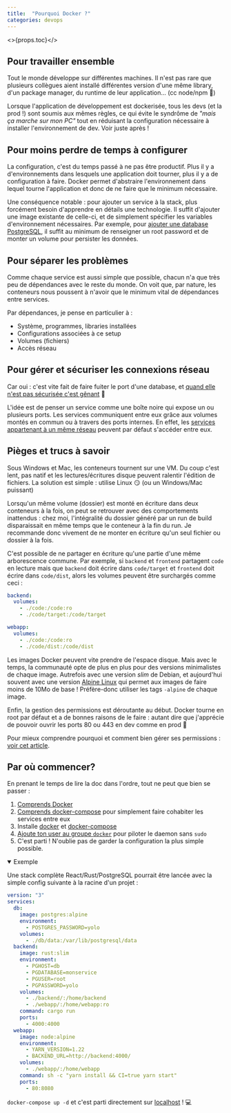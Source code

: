 ```yaml
---
title:  "Pourquoi Docker ?"
categories: devops
---
```


<>{props.toc}</>

## Pour travailler ensemble
Tout le monde développe sur différentes machines. Il n'est pas rare que plusieurs collègues aient installé différentes version d'une même library, d'un package manager, du runtime de leur application... (cc node/npm 👋)

Lorsque l'application de développement est dockerisée, tous les devs (et la prod !) sont soumis aux mêmes règles, ce qui évite le syndrôme de _"mais ça marche sur mon PC"_ tout en réduisant la configuration nécessaire à installer l'environnement de dev. Voir juste après !

## Pour moins perdre de temps à configurer
La configuration, c'est du temps passé à ne pas être productif. Plus il y a d'environnements dans lesquels une application doit tourner, plus il y a de configuration à faire. Docker permet d'abstraire l'environnement dans lequel tourne l'application et donc de ne faire que le minimum nécessaire.

Une conséquence notable : pour ajouter un service à la stack, plus forcément besoin d'apprendre en détails une technologie. Il suffit d'ajouter une image existante de celle-ci, et de simplement spécifier les variables d'environnement nécessaires. Par exemple, pour [ajouter une database PostgreSQL](https://hub.docker.com/_/postgres/), il suffit au minimum de renseigner un root password et de monter un volume pour persister les données.

## Pour séparer les problèmes
Comme chaque service est aussi simple que possible, chacun n'a que très peu de dépendances avec le reste du monde. On voit que, par nature, les conteneurs nous poussent à n'avoir que le minimum vital de dépendances entre services.

Par dépendances, je pense en particulier à :
- Système, programmes, libraries installées
- Configurations associées à ce setup
- Volumes (fichiers)
- Accès réseau

## Pour gérer et sécuriser les connexions réseau
Car oui : c'est vite fait de faire fuiter le port d'une database, et [quand elle n'est pas sécurisée c'est gênant](https://www.bleepingcomputer.com/news/security/new-meow-attack-has-deleted-almost-4-000-unsecured-databases/) 😬

L'idée est de penser un service comme une boîte noire qui expose un ou plusieurs ports. Les services communiquent entre eux grâce aux volumes montés en commun ou à travers des ports internes. En effet, les [services appartenant à un même réseau](https://docs.docker.com/compose/networking/) peuvent par défaut s'accéder entre eux.


## Pièges et trucs à savoir
Sous Windows et Mac, les conteneurs tournent sur une VM. Du coup c'est lent, pas natif et les lectures/écritures disque peuvent ralentir l'édition de fichiers. La solution est simple : utilise Linux 😏 (ou un Windows/Mac puissant)

Lorsqu'un même volume (dossier) est monté en écriture dans deux conteneurs à la fois, on peut se retrouver avec des comportements inattendus : chez moi, l'intégralité du dossier généré par un run de build disparaissait en même temps que le conteneur à la fin du run. Je recommande donc vivement de ne monter en écriture qu'un seul fichier ou dossier à la fois.

C'est possible de ne partager en écriture qu'une partie d'une même arborescence commune. Par exemple, si `backend` et `frontend` partagent `code` en lecture mais que `backend` doit écrire dans `code/target` et `frontend` doit écrire dans `code/dist`, alors les volumes peuvent être surchargés comme ceci :
```yml
backend:
  volumes:
    - ./code:/code:ro
    - ./code/target:/code/target

webapp:
  volumes:
    - ./code:/code:ro
    - ./code/dist:/code/dist
```

Les images Docker peuvent vite prendre de l'espace disque. Mais avec le temps, la communauté opte de plus en plus pour des versions minimalistes de chaque image. Autrefois avec une version _slim_ de Debian, et aujourd'hui souvent avec une version [Alpine Linux](https://alpinelinux.org/about/) qui permet aux images de faire moins de 10Mo de base ! Préfère-donc utiliser les tags `-alpine` de chaque image.

Enfin, la gestion des permissions est déroutante au début. Docker tourne en root par défaut et a de bonnes raisons de le faire : autant dire que j'apprécie de pouvoir ouvrir les ports 80 ou 443 en dev comme en prod 🙂

Pour mieux comprendre pourquoi et comment bien gérer ses permissions : [voir cet article](/fr/blog/gerer-ses-permissions-avec-docker).


## Par où commencer?

En prenant le temps de lire la doc dans l'ordre, tout ne peut que bien se passer :

1. [Comprends Docker](https://docs.docker.com/get-started/overview/)
2. [Comprends docker-compose](https://docs.docker.com/compose/) pour simplement faire cohabiter les services entre eux
3. Installe [docker](https://docs.docker.com/engine/install/) et [docker-compose](https://docs.docker.com/compose/install/)
4. [Ajoute ton user au groupe `docker`](https://docs.docker.com/engine/install/linux-postinstall/#manage-docker-as-a-non-root-user) pour piloter le daemon sans `sudo`
5. C'est parti ! N'oublie pas de garder la configuration la plus simple possible.

<details open={false}>
<summary>Exemple</summary>

Une stack complète React/Rust/PostgreSQL pourrait être lancée avec la simple config suivante à la racine d'un projet :
```yml
version: "3"
services:
  db:
    image: postgres:alpine
    environment:
      - POSTGRES_PASSWORD=yolo
    volumes:
      - ./db/data:/var/lib/postgresql/data
  backend:
    image: rust:slim
    environment:
      - PGHOST=db
      - PGDATABASE=monservice
      - PGUSER=root
      - PGPASSWORD=yolo
    volumes:
      - ./backend/:/home/backend
      - ./webapp/:/home/webapp:ro
    command: cargo run
    ports:
      - 4000:4000
  webapp:
    image: node:alpine
    environment:
      - YARN_VERSION=1.22
      - BACKEND_URL=http://backend:4000/
    volumes:
      - ./webapp/:/home/webapp
    command: sh -c "yarn install && CI=true yarn start"
    ports:
      - 80:8080
```

`docker-compose up -d` et c'est parti directement sur [localhost](http://localhost) ! 💻
</details>
